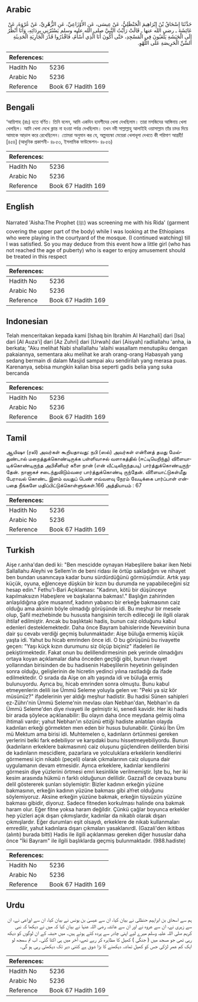 ## Arabic


<div dir="rtl" lang="ar" style={{fontSize:'larger',backgroundColor:'#f8f9fa',padding:20}}>
حَدَّثَنَا إِسْحَاقُ بْنُ إِبْرَاهِيمَ الْحَنْظَلِيُّ، عَنْ عِيسَى، عَنِ الأَوْزَاعِيِّ، عَنِ الزُّهْرِيِّ، عَنْ عُرْوَةَ، عَنْ عَائِشَةَ ـ رضى الله عنها ـ قَالَتْ رَأَيْتُ النَّبِيَّ صلى الله عليه وسلم يَسْتُرُنِي بِرِدَائِهِ، وَأَنَا أَنْظُرُ إِلَى الْحَبَشَةِ يَلْعَبُونَ فِي الْمَسْجِدِ، حَتَّى أَكُونَ أَنَا الَّذِي أَسْأَمُ، فَاقْدُرُوا قَدْرَ الْجَارِيَةِ الْحَدِيثَةِ السِّنِّ الْحَرِيصَةِ عَلَى اللَّهْوِ‏.‏
</div>
<div style={{backgroundColor:'#f8f9fa',padding:20, marginBottom: 10}}><table> <thead> <tr> <th>References:</th> <th></th> </tr> </thead> <tbody><tr><td>Hadith No</td><td>5236</td></tr><tr><td>Arabic No</td><td>5236</td></tr><tr><td>Reference</td><td>Book 67 Hadith 169</td></tr></tbody></table></div>

## Bengali


<div dir="ltr" lang="bn" style={{fontSize:'larger',backgroundColor:'#f8f9fa',padding:20}}>
‘আয়িশাহ (রাঃ) হতে বর্ণিত। তিনি বলেন, আমি একদিন হাবশীদের খেলা দেখছিলাম। তারা মসজিদের আঙ্গিনায় খেলা খেলছিল। আমি খেলা দেখে ক্লান্ত না হওয়া পর্যন্ত দেখছিলাম। তখন নবী সাল্লাল্লাহু আলাইহি ওয়াসাল্লাম তাঁর চাদর দিয়ে আমাকে আড়াল করে রেখেছিলেন। তোমরা অনুমান কর যে, অল্পবয়স্কা মেয়েরা খেলাধূলা দেখতে কী পরিমাণ আগ্রহী! [৪৫৪] (আধুনিক প্রকাশনী- ৪৮৫৩, ইসলামিক ফাউন্ডেশন- ৪৮৫৬)
</div>
<div style={{backgroundColor:'#f8f9fa',padding:20, marginBottom: 10}}><table> <thead> <tr> <th>References:</th> <th></th> </tr> </thead> <tbody><tr><td>Hadith No</td><td>5236</td></tr><tr><td>Arabic No</td><td>5236</td></tr><tr><td>Reference</td><td>Book 67 Hadith 169</td></tr></tbody></table></div>

## English


<div dir="ltr" lang="en" style={{fontSize:'larger',backgroundColor:'#f8f9fa',padding:20}}>
Narrated 'Aisha:The Prophet (ﷺ) was screening me with his Rida' (garment covering the upper part of the body) while I was looking at the Ethiopians who were playing in the courtyard of the mosque. (I continued watching) till I was satisfied. So you may deduce from this event how a little girl (who has not reached the age of puberty) who is eager to enjoy amusement should be treated in this respect
</div>
<div style={{backgroundColor:'#f8f9fa',padding:20, marginBottom: 10}}><table> <thead> <tr> <th>References:</th> <th></th> </tr> </thead> <tbody><tr><td>Hadith No</td><td>5236</td></tr><tr><td>Arabic No</td><td>5236</td></tr><tr><td>Reference</td><td>Book 67 Hadith 169</td></tr></tbody></table></div>

## Indonesian


<div dir="ltr" lang="id" style={{fontSize:'larger',backgroundColor:'#f8f9fa',padding:20}}>
Telah menceritakan kepada kami [Ishaq bin Ibrahim Al Hanzhali] dari [Isa] dari [Al Auza'i] dari [Az Zuhri] dari [Urwah] dari [Aisyah] radliallahu 'anha, ia berkata; "Aku melihat Nabi shallallahu 'alaihi wasallam menutupiku dengan pakaiannya, sementara aku melihat ke arah orang-orang Habasyah yang sedang bermain di dalam Masjid sampai aku sendirilah yang merasa puas. Karenanya, sebisa mungkin kalian bisa seperti gadis belia yang suka bercanda
</div>
<div style={{backgroundColor:'#f8f9fa',padding:20, marginBottom: 10}}><table> <thead> <tr> <th>References:</th> <th></th> </tr> </thead> <tbody><tr><td>Hadith No</td><td>5236</td></tr><tr><td>Arabic No</td><td>5236</td></tr><tr><td>Reference</td><td>Book 67 Hadith 169</td></tr></tbody></table></div>

## Tamil


<div dir="ltr" lang="ta" style={{fontSize:'larger',backgroundColor:'#f8f9fa',padding:20}}>
ஆயிஷா (ரலி) அவர்கள் கூறியதாவது: நபி (ஸல்) அவர்கள் என்னைத் தமது மேல்துண்டால் மறைத்துக்கொண்டிருக்க பள்ளிவாசல் வளாகத்தில் (ஈட்டியெறிந்து) விளையாடிக்கொண்டிருந்த அபிசீனியர் களை நான் (என் வீட்டிலிருந்தபடி) பார்த்துக்கொண்டிருந்தேன். நானாகச் சடைந்துவிடும்வரை பார்த்துக்கொண்டி ருந்தேன். விளையாட்டுகள்மீது பேராவல் கொண்ட இளம் வயதுப் பெண் எவ்வளவு நேரம் வேடிக்கை பார்ப்பாள் என்பதை நீங்களே மதிப்பிட்டுக்கொள்ளுங்கள்.166 அத்தியாயம் : 67
</div>
<div style={{backgroundColor:'#f8f9fa',padding:20, marginBottom: 10}}><table> <thead> <tr> <th>References:</th> <th></th> </tr> </thead> <tbody><tr><td>Hadith No</td><td>5236</td></tr><tr><td>Arabic No</td><td>5236</td></tr><tr><td>Reference</td><td>Book 67 Hadith 169</td></tr></tbody></table></div>

## Turkish


<div dir="ltr" lang="tr" style={{fontSize:'larger',backgroundColor:'#f8f9fa',padding:20}}>
Aişe r.anha'dan dedi ki: "Ben mescidde oynayan Habeşlilere bakar iken Nebi Sallallahu Aleyhi ve Sellem'in de beni ridası ile örtüp sakladığını ve nihayet ben bundan usanıncaya kadar bunu sürdürdüğünü görmüşümdür. Artık yaşı küçük, oyuna, eğlenceye düşkün bir kızın bu durumda ne yapabileceğini siz hesap edin." Fethu'l-Bari Açıklaması: "Kadının, kötü bir düşünceye kapılmaksızın Habeşlere ve başkalarına bakmas!." Başlığın zahirinden anlaşıldığına göre musannıf, kadının yabancı bir erkeğe bakmasının caiz olduğu ama aksinin böyle olmadığı görüşünde idi. Bu meşhur bir mesele olup, Şafil mezhebinde bu hususta hangisinin tercih edileceği ile ilgili olarak ihtilaf edilmiştir. Ancak bu başlıktaki hadis, bunun caiz olduğunu kabul edenleri desteklemektedir. Daha önce Bayram bahislerinde Nevevıinin buna dair şu cevabı verdiği geçmiş bulunmaktadır: Aişe büluğa ermemiş küçük yaşta idi. Yahut bu hicab emrinden önce idi. O bu görüşünü bu rivayette geçen: "Yaşı küçk kızın durumunu siz ölçüp biçiniz" ifadeleri ile pekiştirmektedir. Fakat onun bu delillendirmesinin pek yerinde olmadığını ortaya koyan açıklamalar daha önceden geçtiği gibi, bunun rivayet yollarından birisinden de bu hadisenin Habeşlilerin heyetinin gelişinden sonra olduğu, gelişlerinin de hicretin yedinci yılına rastladığı da ifade edilmektedir. O sırada da Aişe on altı yaşında idi ve büluğa ermiş bulunuyordu. Ayrıca bu, hicab emrinden sonra olmuştu. Bunu kabul etmeyenlerin delili ise Ümmü Seleme yoluyla gelen ve: "Peki ya siz kör müsünüz?" ifadelerinin yer aldığı meşhur hadistir. Bu hadisi Sünen sahipleri ez-Zührı'nin Ümmü Seleme'nin mevlası olan Nebhan'dan, Nebhan'ın da Ümmü Seleme'den diye rivayeti ile gelmiştir ki, senedi kavidir. Her iki hadis bir arada şöylece açıklanabilir: Bu olayın daha önce meydana gelmiş olma ihtimali vardır; yahut Nebhan'ın sözünü ettiği hadiste anlatılan olayda kadınları erkeği görmekten men eden bir husus bulunabilir. Çünkü İbn Üm mü Mektum ama birisi idi. Muhtemelen o, kadınların örtünmesi gereken yerlerini belki fark edebiliyor ve karşıdaki bunu hissetmeyebiliyordu. Bunun (kadınların erkeklere bakmasının) caiz oluşunu güçlendiren delillerden birisi de kadınların mescidlere, pazarlara ve yolculuklara erkeklerin kendilerini görmemesi için nikablı (peçeli) olarak çıkmalarının caiz oluşuna dair uygulamanın devam etmesidir. Ayrıca erkeklere, kadınlar kendilerini görmesin diye yüzlerini örtmesi emri kesinlikle verilmemiştir. İşte bu, her iki kesim arasında hükmü n farklı olduğunun delilidir. Gazzal1 de cevaza bunu delil göstererek şunları söylemiştir: Bizler kadının erkeğin yüzüne bakmasının, erkeğin kadının yüzüne bakması gibi aYret olduğunu söylemiyoruz. Aksine erkeğin yüzüne bakmak, erkeğin tüysüzün yüzüne bakması gibidir, diyoruz. Sadece fitneden korkulması halinde ona bakmak haram olur. Eğer fitne yoksa haram değildir. Çünkü çağlar boyunca erkekler hep yüzleri açık dışarı çıkmışlardır, kadınlar da nikablı olarak dışarı çıkmışlardır. Eğer durumları eşit olsaydı, erkeklere de nikab kullanmaları emredilir, yahut kadınlara dışarı çıkmaları yasaklanırdl. (Gazali'den ikitibas (alıntı) burada bitti) Hadis ile ilgili açıklanması gereken diğer hususlar daha önce "İki Bayram" ile ilgili başlıklarda geçmiş bulunmaktadır. (988.hadiste)
</div>
<div style={{backgroundColor:'#f8f9fa',padding:20, marginBottom: 10}}><table> <thead> <tr> <th>References:</th> <th></th> </tr> </thead> <tbody><tr><td>Hadith No</td><td>5236</td></tr><tr><td>Arabic No</td><td>5236</td></tr><tr><td>Reference</td><td>Book 67 Hadith 169</td></tr></tbody></table></div>

## Urdu


<div dir="rtl" lang="ur" style={{fontSize:'larger',backgroundColor:'#f8f9fa',padding:20}}>
ہم سے اسحاق بن ابراہیم حنظلی نے بیان کیا، ان سے عیسیٰ بن یونس نے بیان کیا، ان سے اوزاعی نے، ان سے زہری نے، ان سے عروہ نے اور ان سے عائشہ رضی اللہ عنہا نے بیان کیا کہ میں نے دیکھا کہ نبی کریم صلی اللہ علیہ وسلم میرے لیے اپنی چادر سے پردہ کئے ہوئے ہیں۔ میں حبشہ کے ان لوگوں کو دیکھ رہی تھی جو مسجد میں ( جنگی ) کھیل کا مظاہرہ کر رہے تھے، آخر میں ہی اکتا گئی۔ اب تم سمجھ لو ایک کم عمر لڑکی جس کو کھیل تماشہ دیکھنے کا بڑا شوق ہے کتنی دیر تک دیکھتی رہی ہو گی۔
</div>
<div style={{backgroundColor:'#f8f9fa',padding:20, marginBottom: 10}}><table> <thead> <tr> <th>References:</th> <th></th> </tr> </thead> <tbody><tr><td>Hadith No</td><td>5236</td></tr><tr><td>Arabic No</td><td>5236</td></tr><tr><td>Reference</td><td>Book 67 Hadith 169</td></tr></tbody></table></div>